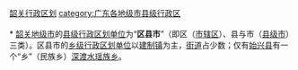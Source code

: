 [[category:韶关行政区划|]]
[[category:广东各地级市县级行政区|category:广东各地级市县级行政区]]
{{catmore|韶关市|广东省韶关市}}
<br>{{hideh
|Head = [[韶关市|韶关]][[:Category:韶关区县市|各区县市]]所辖[[:Category:韶关乡级行政区划|乡级行政区划单位]][[:Category:韶关街道_(行政区划)|街道]]与[[:Category:韶关建制镇|镇]]
|FrameStyle   = border:solid 1px #000080;
|HeadStyle    = text-align:center;background:transparent;
|ContentStyle = background: #99CCFF;
}}<br>
* [[韶关市|韶关地级市]]的[[县级行政区|县级行政区划单位]]为“'''区县市'''”（即区（[[市辖区|市辖区]]）、县与市（[[县级市|县级市]]）三类）。区县市的[[乡级行政区划|乡级行政区划单位]]以[[镇|建制镇]]为主，[[街道_(行政区划)|街道]]占少数；仅有[[始兴县|始兴县]]有一个“乡”（民族乡）[[深渡水瑶族乡|深渡水瑶族乡]]。
{{乡级行政区划分类说明}}<br>
{{韶关市浈江区行政区划|state =expanded}}<br>
{{韶关市武江区行政区划|state =expanded}}<br>
{{韶关市曲江区行政区划|state =expanded}}<br>
{{乐昌市行政区划|state =expanded}}<br>
{{南雄市行政区划|state =expanded}}<br>
{{始兴县行政区划|state =expanded}}<br>
{{仁化县行政区划|state =expanded}}<br>
{{翁源县行政区划|state =expanded}}<br>
{{新丰县行政区划|state =expanded}}<br>
{{乳源瑶族自治县行政区划|state =expanded}}
{{hidef}}